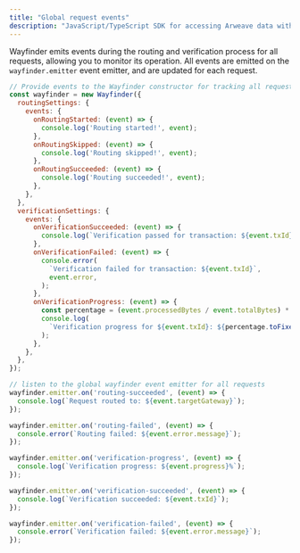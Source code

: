 ```yaml
---
title: "Global request events"
description: "JavaScript/TypeScript SDK for accessing Arweave data with built-in verification and gateway routing"
---
```


Wayfinder emits events during the routing and verification process for all requests, allowing you to monitor its operation. All events are emitted on the `wayfinder.emitter` event emitter, and are updated for each request.

```javascript
// Provide events to the Wayfinder constructor for tracking all requests
const wayfinder = new Wayfinder({
  routingSettings: {
    events: {
      onRoutingStarted: (event) => {
        console.log('Routing started!', event);
      },
      onRoutingSkipped: (event) => {
        console.log('Routing skipped!', event);
      },
      onRoutingSucceeded: (event) => {
        console.log('Routing succeeded!', event);
      },
    },
  },
  verificationSettings: {
    events: {
      onVerificationSucceeded: (event) => {
        console.log(`Verification passed for transaction: ${event.txId}`);
      },
      onVerificationFailed: (event) => {
        console.error(
          `Verification failed for transaction: ${event.txId}`,
          event.error,
        );
      },
      onVerificationProgress: (event) => {
        const percentage = (event.processedBytes / event.totalBytes) * 100;
        console.log(
          `Verification progress for ${event.txId}: ${percentage.toFixed(2)}%`,
        );
      },
    },
  },
});

// listen to the global wayfinder event emitter for all requests
wayfinder.emitter.on('routing-succeeded', (event) => {
  console.log(`Request routed to: ${event.targetGateway}`);
});

wayfinder.emitter.on('routing-failed', (event) => {
  console.error(`Routing failed: ${event.error.message}`);
});

wayfinder.emitter.on('verification-progress', (event) => {
  console.log(`Verification progress: ${event.progress}%`);
});

wayfinder.emitter.on('verification-succeeded', (event) => {
  console.log(`Verification succeeded: ${event.txId}`);
});

wayfinder.emitter.on('verification-failed', (event) => {
  console.error(`Verification failed: ${event.error.message}`);
});
```